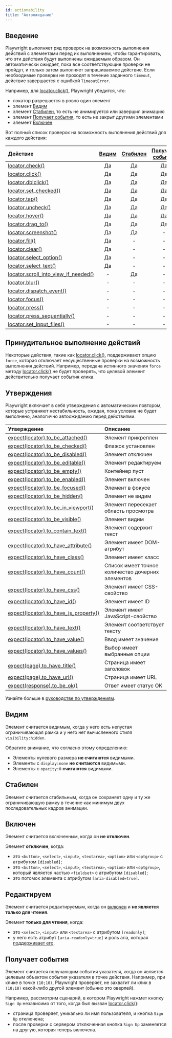 ```yaml
---
id: actionability
title: "Автоожидание"
---
```


## Введение

Playwright выполняет ряд проверок на возможность выполнения действий с элементами перед их выполнением, чтобы гарантировать, что эти действия будут выполнены ожидаемым образом. Он автоматически ожидает, пока все соответствующие проверки не пройдут, и только затем выполняет запрашиваемое действие. Если необходимые проверки не проходят в течение заданного `timeout`, действие завершается с ошибкой `TimeoutError`.

Например, для [locator.click()](/api/class-locator.mdx#locator-click), Playwright убедится, что:
- локатор разрешается в ровно один элемент
- элемент [Видим]
- элемент [Стабилен], то есть не анимируется или завершил анимацию
- элемент [Получает события], то есть не закрыт другими элементами
- элемент [Включен]

Вот полный список проверок на возможность выполнения действий для каждого действия:

| Действие | [Видим] | [Стабилен] | [Получает события] | [Включен] | [Редактируем] |
| :- | :-: | :-: | :-: | :-: | :-: |
| [locator.check()](/api/class-locator.mdx#locator-check) | Да | Да | Да | Да | - |
| [locator.click()](/api/class-locator.mdx#locator-click) | Да | Да | Да | Да | - |
| [locator.dblclick()](/api/class-locator.mdx#locator-dblclick) | Да | Да | Да | Да | - |
| [locator.set_checked()](/api/class-locator.mdx#locator-set-checked) | Да | Да | Да | Да | - |
| [locator.tap()](/api/class-locator.mdx#locator-tap) | Да | Да | Да | Да | - |
| [locator.uncheck()](/api/class-locator.mdx#locator-uncheck) | Да | Да | Да | Да | - |
| [locator.hover()](/api/class-locator.mdx#locator-hover) | Да | Да | Да | - | - |
| [locator.drag_to()](/api/class-locator.mdx#locator-drag-to) | Да | Да | Да | - | - |
| [locator.screenshot()](/api/class-locator.mdx#locator-screenshot) | Да | Да | - | - | - |
| [locator.fill()](/api/class-locator.mdx#locator-fill) | Да | - | - | Да | Да |
| [locator.clear()](/api/class-locator.mdx#locator-clear) | Да | - | - | Да | Да |
| [locator.select_option()](/api/class-locator.mdx#locator-select-option) | Да | - | - | Да | - |
| [locator.select_text()](/api/class-locator.mdx#locator-select-text) | Да | - | - | - | - |
| [locator.scroll_into_view_if_needed()](/api/class-locator.mdx#locator-scroll-into-view-if-needed) | - | Да | - | - | - |
| [locator.blur()](/api/class-locator.mdx#locator-blur) | - | - | - | - | - |
| [locator.dispatch_event()](/api/class-locator.mdx#locator-dispatch-event) | - | - | - | - | - |
| [locator.focus()](/api/class-locator.mdx#locator-focus) | - | - | - | - | - |
| [locator.press()](/api/class-locator.mdx#locator-press) | - | - | - | - | - |
| [locator.press_sequentially()](/api/class-locator.mdx#locator-press-sequentially) | - | - | - | - | - |
| [locator.set_input_files()](/api/class-locator.mdx#locator-set-input-files) | - | - | - | - | - |

## Принудительное выполнение действий

Некоторые действия, такие как [locator.click()](/api/class-locator.mdx#locator-click), поддерживают опцию `force`, которая отключает несущественные проверки на возможность выполнения действий. Например, передача истинного значения `force` методу [locator.click()](/api/class-locator.mdx#locator-click) не будет проверять, что целевой элемент действительно получает события клика.

## Утверждения

Playwright включает в себя утверждения с автоматическим повтором, которые устраняют нестабильность, ожидая, пока условие не будет выполнено, аналогично автоожиданию перед действиями.

| Утверждение | Описание |
| :- | :- |
| [expect(locator).to_be_attached()](/api/class-locatorassertions.mdx#locator-assertions-to-be-attached) | Элемент прикреплен |
| [expect(locator).to_be_checked()](/api/class-locatorassertions.mdx#locator-assertions-to-be-checked) | Флажок установлен |
| [expect(locator).to_be_disabled()](/api/class-locatorassertions.mdx#locator-assertions-to-be-disabled) | Элемент отключен |
| [expect(locator).to_be_editable()](/api/class-locatorassertions.mdx#locator-assertions-to-be-editable) | Элемент редактируем |
| [expect(locator).to_be_empty()](/api/class-locatorassertions.mdx#locator-assertions-to-be-empty) | Контейнер пуст |
| [expect(locator).to_be_enabled()](/api/class-locatorassertions.mdx#locator-assertions-to-be-enabled) | Элемент включен |
| [expect(locator).to_be_focused()](/api/class-locatorassertions.mdx#locator-assertions-to-be-focused) | Элемент в фокусе |
| [expect(locator).to_be_hidden()](/api/class-locatorassertions.mdx#locator-assertions-to-be-hidden) | Элемент не видим |
| [expect(locator).to_be_in_viewport()](/api/class-locatorassertions.mdx#locator-assertions-to-be-in-viewport) | Элемент пересекает область просмотра |
| [expect(locator).to_be_visible()](/api/class-locatorassertions.mdx#locator-assertions-to-be-visible) | Элемент видим |
| [expect(locator).to_contain_text()](/api/class-locatorassertions.mdx#locator-assertions-to-contain-text) | Элемент содержит текст |
| [expect(locator).to_have_attribute()](/api/class-locatorassertions.mdx#locator-assertions-to-have-attribute) | Элемент имеет DOM-атрибут |
| [expect(locator).to_have_class()](/api/class-locatorassertions.mdx#locator-assertions-to-have-class) | Элемент имеет класс |
| [expect(locator).to_have_count()](/api/class-locatorassertions.mdx#locator-assertions-to-have-count) | Список имеет точное количество дочерних элементов |
| [expect(locator).to_have_css()](/api/class-locatorassertions.mdx#locator-assertions-to-have-css) | Элемент имеет CSS-свойство |
| [expect(locator).to_have_id()](/api/class-locatorassertions.mdx#locator-assertions-to-have-id) | Элемент имеет ID |
| [expect(locator).to_have_js_property()](/api/class-locatorassertions.mdx#locator-assertions-to-have-js-property) | Элемент имеет JavaScript-свойство |
| [expect(locator).to_have_text()](/api/class-locatorassertions.mdx#locator-assertions-to-have-text) | Элемент соответствует тексту |
| [expect(locator).to_have_value()](/api/class-locatorassertions.mdx#locator-assertions-to-have-value) | Ввод имеет значение |
| [expect(locator).to_have_values()](/api/class-locatorassertions.mdx#locator-assertions-to-have-values) | Выбор имеет выбранные опции |
| [expect(page).to_have_title()](/api/class-pageassertions.mdx#page-assertions-to-have-title) | Страница имеет заголовок |
| [expect(page).to_have_url()](/api/class-pageassertions.mdx#page-assertions-to-have-url) | Страница имеет URL |
| [expect(response).to_be_ok()](/api/class-apiresponseassertions.mdx#api-response-assertions-to-be-ok) | Ответ имеет статус OK |

Узнайте больше в [руководстве по утверждениям](./test-assertions.mdx).

## Видим

Элемент считается видимым, когда у него есть непустая ограничивающая рамка и у него нет вычисленного стиля `visibility:hidden`.

Обратите внимание, что согласно этому определению:
* Элементы нулевого размера **не считаются** видимыми.
* Элементы с `display:none` **не считаются** видимыми.
* Элементы с `opacity:0` **считаются** видимыми.

## Стабилен

Элемент считается стабильным, когда он сохраняет одну и ту же ограничивающую рамку в течение как минимум двух последовательных кадров анимации.

## Включен

Элемент считается включенным, когда он **не отключен**.

Элемент **отключен**, когда:
- это `<button>`, `<select>`, `<input>`, `<textarea>`, `<option>` или `<optgroup>` с атрибутом `[disabled]`;
- это `<button>`, `<select>`, `<input>`, `<textarea>`, `<option>` или `<optgroup>`, который является частью `<fieldset>` с атрибутом `[disabled]`;
- это потомок элемента с атрибутом `[aria-disabled=true]`.

## Редактируем

Элемент считается редактируемым, когда он [включен] и **не является только для чтения**.

Элемент **только для чтения**, когда:
- это `<select>`, `<input>` или `<textarea>` с атрибутом `[readonly]`;
- у него есть атрибут `[aria-readonly=true]` и роль aria, которая [поддерживает его](https://w3c.github.io/aria/#aria-readonly).

## Получает события

Элемент считается получающим события указателя, когда он является целевым объектом события указателя в точке действия. Например, при клике в точке `(10;10)`, Playwright проверяет, не захватит ли клик в `(10;10)` какой-либо другой элемент (обычно это оверлей).

Например, рассмотрим сценарий, в котором Playwright нажмет кнопку `Sign Up` независимо от того, когда был вызван [locator.click()](/api/class-locator.mdx#locator-click):
- страница проверяет, уникально ли имя пользователя, и кнопка `Sign Up` отключена;
- после проверки с сервером отключенная кнопка `Sign Up` заменяется на другую, которая теперь включена.

[Видим]: #visible "Видим"
[Стабилен]: #stable "Стабилен"
[Включен]: #enabled "Включен"
[Редактируем]: #editable "Редактируем"
[Получает события]: #receives-events "Получает события"


[Accessibility]: /api/class-accessibility.mdx "Accessibility"
[APIRequest]: /api/class-apirequest.mdx "APIRequest"
[APIRequestContext]: /api/class-apirequestcontext.mdx "APIRequestContext"
[APIResponse]: /api/class-apiresponse.mdx "APIResponse"
[APIResponseAssertions]: /api/class-apiresponseassertions.mdx "APIResponseAssertions"
[Browser]: /api/class-browser.mdx "Browser"
[BrowserContext]: /api/class-browsercontext.mdx "BrowserContext"
[BrowserType]: /api/class-browsertype.mdx "BrowserType"
[CDPSession]: /api/class-cdpsession.mdx "CDPSession"
[Clock]: /api/class-clock.mdx "Clock"
[ConsoleMessage]: /api/class-consolemessage.mdx "ConsoleMessage"
[Dialog]: /api/class-dialog.mdx "Dialog"
[Download]: /api/class-download.mdx "Download"
[ElementHandle]: /api/class-elementhandle.mdx "ElementHandle"
[Error]: /api/class-error.mdx "Error"
[FileChooser]: /api/class-filechooser.mdx "FileChooser"
[Frame]: /api/class-frame.mdx "Frame"
[FrameLocator]: /api/class-framelocator.mdx "FrameLocator"
[JSHandle]: /api/class-jshandle.mdx "JSHandle"
[Keyboard]: /api/class-keyboard.mdx "Keyboard"
[Locator]: /api/class-locator.mdx "Locator"
[LocatorAssertions]: /api/class-locatorassertions.mdx "LocatorAssertions"
[Mouse]: /api/class-mouse.mdx "Mouse"
[Page]: /api/class-page.mdx "Page"
[PageAssertions]: /api/class-pageassertions.mdx "PageAssertions"
[Playwright]: /api/class-playwright.mdx "Playwright"
[Request]: /api/class-request.mdx "Request"
[Response]: /api/class-response.mdx "Response"
[Route]: /api/class-route.mdx "Route"
[Selectors]: /api/class-selectors.mdx "Selectors"
[TimeoutError]: /api/class-timeouterror.mdx "TimeoutError"
[Touchscreen]: /api/class-touchscreen.mdx "Touchscreen"
[Tracing]: /api/class-tracing.mdx "Tracing"
[Video]: /api/class-video.mdx "Video"
[WebError]: /api/class-weberror.mdx "WebError"
[WebSocket]: /api/class-websocket.mdx "WebSocket"
[WebSocketRoute]: /api/class-websocketroute.mdx "WebSocketRoute"
[Worker]: /api/class-worker.mdx "Worker"
[Element]: https://developer.mozilla.org/en-US/docs/Web/API/element "Element"
[EvaluationArgument]: /evaluating.mdx#evaluation-argument "EvaluationArgument"
[Promise]: https://developer.mozilla.org/en-US/docs/Web/JavaScript/Reference/Global_Objects/Promise "Promise"
[iterator]: https://developer.mozilla.org/en-US/docs/Web/JavaScript/Reference/Iteration_protocols "Iterator"
[origin]: https://developer.mozilla.org/en-US/docs/Glossary/Origin "Origin"
[selector]: https://developer.mozilla.org/en-US/docs/Web/CSS/CSS_Selectors "selector"
[Serializable]: https://developer.mozilla.org/en-US/docs/Web/JavaScript/Reference/Global_Objects/JSON/stringify#Description "Serializable"
[UIEvent.detail]: https://developer.mozilla.org/en-US/docs/Web/API/UIEvent/detail "UIEvent.detail"
[UnixTime]: https://en.wikipedia.org/wiki/Unix_time "Unix Time"
[xpath]: https://developer.mozilla.org/en-US/docs/Web/XPath "xpath"

[Any]: https://docs.python.org/3/library/typing.html#typing.Any "Any"
[bool]: https://docs.python.org/3/library/stdtypes.html "bool"
[bytes]: https://docs.python.org/3/library/stdtypes.html#bytes "bytes"
[Callable]: https://docs.python.org/3/library/typing.html#typing.Callable "Callable"
[EventContextManager]: https://docs.python.org/3/reference/datamodel.html#context-managers "Event context manager"
[EventEmitter]: https://pyee.readthedocs.io/en/latest/#pyee.BaseEventEmitter "EventEmitter"
[Exception]: https://docs.python.org/3/library/exceptions.html#Exception "Exception"
[Dict]: https://docs.python.org/3/library/typing.html#typing.Dict "Dict"
[float]: https://docs.python.org/3/library/stdtypes.html#numeric-types-int-float-complex "float"
[int]: https://docs.python.org/3/library/stdtypes.html#numeric-types-int-float-complex "int"
[List]: https://docs.python.org/3/library/typing.html#typing.List "List"
[NoneType]: https://docs.python.org/3/library/constants.html#None "None"
[Pattern]: https://docs.python.org/3/library/re.html "Pattern"
[URL]: https://en.wikipedia.org/wiki/URL "URL"
[pathlib.Path]: https://realpython.com/python-pathlib/ "pathlib.Path"
[str]: https://docs.python.org/3/library/stdtypes.html#text-sequence-type-str "str"
[Union]: https://docs.python.org/3/library/typing.html#typing.Union "Union"
[datetime]: https://docs.python.org/3/library/datetime.html#datetime.datetime "datetime"

[all available image tags]: https://mcr.microsoft.com/en-us/product/playwright/python/about "all available image tags"
[Microsoft Artifact Registry]: https://mcr.microsoft.com/en-us/product/playwright/python/about "Microsoft Artifact Registry"
[Dockerfile.noble]: https://github.com/microsoft/playwright-python/blob/main/utils/docker/Dockerfile.noble "Dockerfile.noble"
